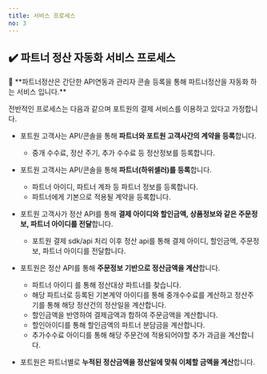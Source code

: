 ```yaml
---
title: 서비스 프로세스
no: 3
---
```



## ✔️ 파트너 정산 자동화 서비스 프로세스

<Hint style="etc">
📘  **파트너정산은 간단한 API연동과 관리자 콘솔 등록을 통해 파트너정산을 자동화 하는 서비스 입니다.**
</Hint>

전반적인 프로세스는 다음과 같으며 포트원의 결제 서비스를 이용하고 있다고 가정합니다.

- 포트원 고객사는 API/콘솔을 통해 **파트너와 포트원 고객사간의 계약을 등록**합니다.
  - 중개 수수료, 정산 주기, 추가 수수료 등 정산정보를 등록합니다.

- 포트원 고객사는 API/콘솔을 통해 **파트너(하위셀러)를 등록**합니다.
  - 파트너 아이디, 파트너 계좌 등 파트너 정보를 등록합니다.
  - 파트너에게 기본으로 적용될 계약을 등록합니다.

- 포트원 고객사가 정산 API를 통해 **결제 아이디와 할인금액, 상품정보와 같은 주문정보, 파트너 아이디를 전달**합니다.
  - 포트원 결제 sdk/api 처리 이후 정산 api를 통해 결제 아이디, 할인금액, 주문정보, 파트너 아이디를 전달합니다.

- 포트원은 정산 API를 통해 **주문정보 기반으로 정산금액을 계산**합니다.
  - 파트너 아이디 를 통해 정산대상 파트너를 찾습니다.
  - 해당 파트너로 등록된 기본계약 아이디를 통해 중개수수료를 계산하고 정산주기를 통해 해당 정산건의 정산일을 계산합니다.
  - 할인금액을 반영하여 결제금액과 합하여 주문금액을 계산합니다.
  - 할인아이디를 통해 할인금액의 파트너 분담금을 계산합니다.
  - 추가수수료 아이디를 통해 해당 주문건에 적용되어야할 추가 과금을 계산합니다.

- 포트원은 파트너별로 **누적된 정산금액을 정산일에 맞춰 이체할 금액을 계산**합니다.
